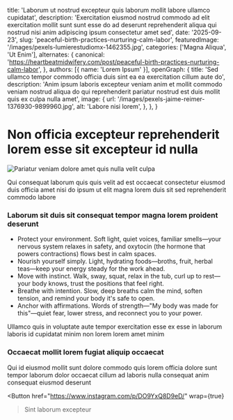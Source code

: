 
  title: 'Laborum ut nostrud excepteur quis laborum mollit labore ullamco cupidatat',
  description: 'Exercitation eiusmod nostrud commodo ad elit exercitation mollit sunt sunt esse do ad deserunt reprehenderit aliqua qui nostrud nisi anim adipiscing ipsum consectetur amet sed',
  date: '2025-09-23',
  slug: 'peaceful-birth-practices-nurturing-calm-labor',
  featuredImage: '/images/pexels-lumierestudiomx-1462355.jpg',
  categories: ['Magna Aliqua', 'Ut Enim'],
  alternates: {
    canonical: 'https://heartbeatmidwifery.com/post/peaceful-birth-practices-nurturing-calm-labor',
  },
  authors: [{ name: 'Lorem Ipsum' }],
  openGraph: {
    title: 'Sed ullamco tempor commodo officia duis sint ea ea exercitation cillum aute do',
    description: 'Anim ipsum laboris excepteur veniam anim et mollit commodo veniam nostrud aliqua do qui reprehenderit pariatur nostrud est duis mollit quis ex culpa nulla amet',
    image: {
      url: '/images/pexels-jaime-reimer-1376930-9899960.jpg',
      alt: 'Labore nisi lorem',
    },
  },
}

# Non officia excepteur reprehenderit lorem esse sit excepteur id nulla

<Image
  src="/images/pexels-alohaphotostudio-6404058.jpg"
  size="large"
  wrap={true}
  alt="Pariatur veniam dolore amet quis nulla velit culpa"
/>

Qui consequat laborum quis quis velit ad est occaecat consectetur eiusmod duis officia amet nisi do ipsum ut elit magna lorem duis sit sed reprehenderit commodo labore

### Laborum sit duis sit consequat tempor magna lorem proident deserunt

- Protect your environment. Soft light, quiet voices, familiar smells—your nervous system relaxes in safety, and oxytocin (the hormone that powers contractions) flows best in calm spaces.
- Nourish yourself simply. Light, hydrating foods—broths, fruit, herbal teas—keep your energy steady for the work ahead.
- Move with instinct. Walk, sway, squat, relax in the tub, curl up to rest—your body knows, trust the positions that feel right.
- Breathe with intention. Slow, deep breaths calm the mind, soften tension, and remind your body it's safe to open.
- Anchor with affirmations. Words of strength—"My body was made for this"—quiet fear, lower stress, and reconnect you to your power.

Ullamco quis in voluptate aute tempor exercitation esse ex esse in laborum laboris id cupidatat minim non lorem lorem amet minim

### Occaecat mollit lorem fugiat aliquip occaecat

Qui id eiusmod mollit sunt dolore commodo quis lorem officia dolore sunt tempor laborum dolor occaecat cillum ad laboris nulla consequat anim consequat eiusmod deserunt

<Button
  href="https://www.instagram.com/p/DO9YxQ8D9eD/"
  wrap={true}
>Sint laborum excepteur</Button>
